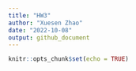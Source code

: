 ```yaml
---
title: "HW3"
author: "Xuesen Zhao"
date: "2022-10-08"
output: github_document
---
```


```r
knitr::opts_chunk$set(echo = TRUE)
```

```r

```

